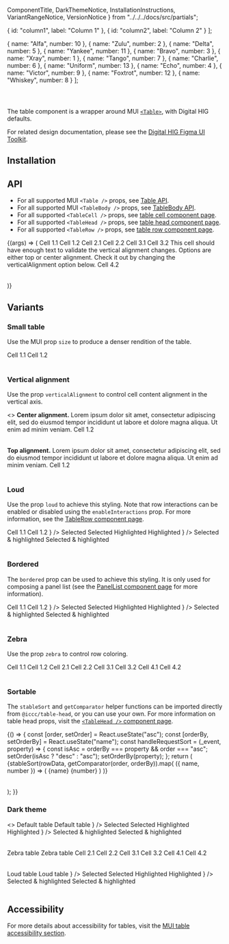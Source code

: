   ComponentTitle,
  DarkThemeNotice,
  InstallationInstructions,
  VariantRangeNotice,
  VersionNotice
} from "../../../docs/src/partials";

  {
    id: "column1",
    label: "Column 1"
  },
  {
    id: "column2",
    label: "Column 2"
  }
];

  { name: "Alfa", number: 10 },
  { name: "Zulu", number: 2 },
  { name: "Delta", number: 5 },
  { name: "Yankee", number: 11 },
  { name: "Bravo", number: 3 },
  { name: "Xray", number: 1 },
  { name: "Tango", number: 7 },
  { name: "Charlie", number: 6 },
  { name: "Uniform", number: 13 },
  { name: "Echo", number: 4 },
  { name: "Victor", number: 9 },
  { name: "Foxtrot", number: 12 },
  { name: "Whiskey", number: 8 }
];

<Meta
  args={defaultProps}
  argTypes={componentArgs}
  component={Table}
  id="components/table"
  title="Digital HIG/Components/Table"
/>

<ComponentTitle name="Table" status="Stable" />

<code>
  <VersionNotice packageName="table" version={version} />
</code>

The table component is a wrapper around MUI [`<Table>`](https://mui.com/material-ui/react-table/), with Digital HIG defaults.

For related design documentation, please see the [Digital HIG Figma UI Toolkit](https://www.figma.com/file/Eks986gkqncHjkLnwQjO7g/iccc-sticker-sheets?node-id=4203%3A299577&t=iL4WgXwqDMZvxUAw-1).

## Installation

<InstallationInstructions
  name={name}
  peerDependencies={peerDependencies}
  componentImport="Table"
/>

## API

- For all supported MUI `<Table />` props, see [Table API](https://mui.com/material-ui/api/table/).
- For all supported MUI `<TableBody />` props, see [TableBody API](https://mui.com/material-ui/api/table-body/).
- For all supported `<TableCell />` props, see [table cell component page](/docs/components-table-cell--api).
- For all supported `<TableHead />` props, see [table head component page](/docs/components-table-head--api).
- For all supported `<TableRow />` props, see [table row component page](/docs/components-table-row--api).

<Canvas>
  <Story name="API">
    {(args) => (
      <Table {...args}>
        <TableHead headCells={headCells} />
        <TableBody>
          <TableRow>
            <TableCell>Cell 1.1</TableCell>
            <TableCell>Cell 1.2</TableCell>
          </TableRow>
          <TableRow>
            <TableCell>Cell 2.1</TableCell>
            <TableCell>Cell 2.2</TableCell>
          </TableRow>
          <TableRow>
            <TableCell>Cell 3.1</TableCell>
            <TableCell>Cell 3.2</TableCell>
          </TableRow>
          <TableRow>
            <TableCell>
              This cell should have enough text to validate the vertical
              alignment changes. Options are either top or center alignment.
              Check it out by changing the verticalAlignment option below.
            </TableCell>
            <TableCell>Cell 4.2</TableCell>
          </TableRow>
        </TableBody>
      </Table>
    )}
  </Story>
</Canvas>

<ArgsTable story="API" />

## Variants

<VariantRangeNotice />

### Small table

Use the MUI prop `size` to produce a denser rendition of the table.

<Canvas>
  <Story name="Small">
    <Table size="small">
      <TableHead headCells={headCells} />
      <TableBody>
        <TableRow>
          <TableCell>Cell 1.1</TableCell>
          <TableCell>Cell 1.2</TableCell>
        </TableRow>
      </TableBody>
    </Table>
  </Story>
</Canvas>

### Vertical alignment

Use the prop `verticalAlignment` to control cell content alignment in the vertical axis.

<Canvas>
  <Story name="Vertical alignment">
    <>
      <Table verticalAlignment="center">
        <TableHead headCells={headCells} />
        <TableBody>
          <TableRow>
            <TableCell>
              <b>Center alignment.</b> Lorem ipsum dolor sit amet, consectetur
              adipiscing elit, sed do eiusmod tempor incididunt ut labore et
              dolore magna aliqua. Ut enim ad minim veniam.
            </TableCell>
            <TableCell>Cell 1.2</TableCell>
          </TableRow>
        </TableBody>
      </Table>
      <Table>
        <TableHead headCells={headCells} />
        <TableBody>
          <TableRow>
            <TableCell>
              <b>Top alignment.</b> Lorem ipsum dolor sit amet, consectetur
              adipiscing elit, sed do eiusmod tempor incididunt ut labore et
              dolore magna aliqua. Ut enim ad minim veniam.
            </TableCell>
            <TableCell>Cell 1.2</TableCell>
          </TableRow>
        </TableBody>
      </Table>
    </>
  </Story>
</Canvas>

### Loud

Use the prop `loud` to achieve this styling. Note that row interactions can be enabled or disabled using the `enableInteractions` prop. For more information, see the [TableRow component page](/docs/components-table-row--enable-interactions).

<Canvas>
  <Story name="Loud">
    <Table loud>
      <TableHead headCells={[{ id: "Checkbox", label: "" }, ...headCells]} />
      <TableBody>
        <TableRow>
          <TableCell padding="checkbox" />
          <TableCell>Cell 1.1</TableCell>
          <TableCell>Cell 1.2</TableCell>
        </TableRow>
        <TableRow selected>
          <TableCell padding="checkbox">
            <FormControlLabel control={<Checkbox checked />} />
          </TableCell>
          <TableCell>Selected</TableCell>
          <TableCell>Selected</TableCell>
        </TableRow>
        <TableRow highlighted>
          <TableCell padding="checkbox" />
          <TableCell>Highlighted</TableCell>
          <TableCell>Highlighted</TableCell>
        </TableRow>
        <TableRow selected highlighted>
          <TableCell padding="checkbox">
            <FormControlLabel control={<Checkbox checked />} />
          </TableCell>
          <TableCell>Selected & highlighted</TableCell>
          <TableCell>Selected & highlighted</TableCell>
        </TableRow>
      </TableBody>
    </Table>
  </Story>
</Canvas>

### Bordered

The `bordered` prop can be used to achieve this styling. It is only used for composing a panel list (see the [PanelList component page](/docs/components-panel-list--api) for more information).

<Canvas>
  <Story name="Bordered">
    <Table bordered>
      <TableHead headCells={[{ id: "Checkbox", label: "" }, ...headCells]} />
      <TableBody>
        <TableRow>
          <TableCell padding="checkbox" />
          <TableCell>Cell 1.1</TableCell>
          <TableCell>Cell 1.2</TableCell>
        </TableRow>
        <TableRow selected>
          <TableCell padding="checkbox">
            <FormControlLabel control={<Checkbox checked />} />
          </TableCell>
          <TableCell>Selected</TableCell>
          <TableCell>Selected</TableCell>
        </TableRow>
        <TableRow highlighted>
          <TableCell padding="checkbox" />
          <TableCell>Highlighted</TableCell>
          <TableCell>Highlighted</TableCell>
        </TableRow>
        <TableRow selected highlighted>
          <TableCell padding="checkbox">
            <FormControlLabel control={<Checkbox checked />} />
          </TableCell>
          <TableCell>Selected & highlighted</TableCell>
          <TableCell>Selected & highlighted</TableCell>
        </TableRow>
      </TableBody>
    </Table>
  </Story>
</Canvas>

### Zebra

Use the prop `zebra` to control row coloring.

<Canvas>
  <Story name="Zebra">
    <Table zebra>
      <TableHead headCells={headCells} />
      <TableBody>
        <TableRow>
          <TableCell>Cell 1.1</TableCell>
          <TableCell>Cell 1.2</TableCell>
        </TableRow>
        <TableRow>
          <TableCell>Cell 2.1</TableCell>
          <TableCell>Cell 2.2</TableCell>
        </TableRow>
        <TableRow>
          <TableCell>Cell 3.1</TableCell>
          <TableCell>Cell 3.2</TableCell>
        </TableRow>
        <TableRow>
          <TableCell>Cell 4.1</TableCell>
          <TableCell>Cell 4.2</TableCell>
        </TableRow>
      </TableBody>
    </Table>
  </Story>
</Canvas>

### Sortable

The `stableSort` and `getComparator` helper functions can be imported directly from `@iccc/table-head`, or you can use your own. For more information on table head props, visit the [`<TableHead />` component page](/docs/components-table-head--sortable).

<Canvas>
  <Story name="Sortable">
    {() => {
      const [order, setOrder] = React.useState("asc");
      const [orderBy, setOrderBy] = React.useState("name");
      const handleRequestSort = (_event, property) => {
        const isAsc = orderBy === property && order === "asc";
        setOrder(isAsc ? "desc" : "asc");
        setOrderBy(property);
      };
      return (
        <Table size="small">
          <TableHead
            headCells={[
              { id: "name", label: "Name" },
              { id: "number", label: "Number" }
            ]}
            enableSort
            order={order}
            orderBy={orderBy}
            onRequestSort={handleRequestSort}
          />
          <TableBody>
            {stableSort(rowData, getComparator(order, orderBy)).map(
              ({ name, number }) => (
                <TableRow key={name}>
                  <TableCell>{name}</TableCell>
                  <TableCell>{number}</TableCell>
                </TableRow>
              )
            )}
          </TableBody>
        </Table>
      );
    }}
  </Story>
</Canvas>

### Dark theme

<DarkThemeNotice />

<Canvas>
  <Story name="Dark theme" parameters={{ theme: "dark" }}>
    <>
      <Table>
        <TableHead headCells={[{ id: "Checkbox", label: "" }, ...headCells]} />
        <TableBody>
          <TableRow>
            <TableCell padding="checkbox" />
            <TableCell>Default table</TableCell>
            <TableCell>Default table</TableCell>
          </TableRow>
          <TableRow selected>
            <TableCell padding="checkbox">
              <FormControlLabel control={<Checkbox checked />} />
            </TableCell>
            <TableCell>Selected</TableCell>
            <TableCell>Selected</TableCell>
          </TableRow>
          <TableRow highlighted>
            <TableCell padding="checkbox" />
            <TableCell>Highlighted</TableCell>
            <TableCell>Highlighted</TableCell>
          </TableRow>
          <TableRow selected highlighted>
            <TableCell padding="checkbox">
              <FormControlLabel control={<Checkbox checked />} />
            </TableCell>
            <TableCell>Selected & highlighted</TableCell>
            <TableCell>Selected & highlighted</TableCell>
          </TableRow>
        </TableBody>
      </Table>
      <Box my={6} />
      <Table zebra>
        <TableHead headCells={headCells} />
        <TableBody>
          <TableRow>
            <TableCell>Zebra table</TableCell>
            <TableCell>Zebra table</TableCell>
          </TableRow>
          <TableRow>
            <TableCell>Cell 2.1</TableCell>
            <TableCell>Cell 2.2</TableCell>
          </TableRow>
          <TableRow>
            <TableCell>Cell 3.1</TableCell>
            <TableCell>Cell 3.2</TableCell>
          </TableRow>
          <TableRow>
            <TableCell>Cell 4.1</TableCell>
            <TableCell>Cell 4.2</TableCell>
          </TableRow>
        </TableBody>
      </Table>
      <Box my={6} />
      <Table loud>
        <TableHead headCells={[{ id: "Checkbox", label: "" }, ...headCells]} />
        <TableBody>
          <TableRow>
            <TableCell padding="checkbox" />
            <TableCell>Loud table</TableCell>
            <TableCell>Loud table</TableCell>
          </TableRow>
          <TableRow selected>
            <TableCell padding="checkbox">
              <FormControlLabel control={<Checkbox checked />} />
            </TableCell>
            <TableCell>Selected</TableCell>
            <TableCell>Selected</TableCell>
          </TableRow>
          <TableRow highlighted>
            <TableCell padding="checkbox" />
            <TableCell>Highlighted</TableCell>
            <TableCell>Highlighted</TableCell>
          </TableRow>
          <TableRow selected highlighted>
            <TableCell padding="checkbox">
              <FormControlLabel control={<Checkbox checked />} />
            </TableCell>
            <TableCell>Selected & highlighted</TableCell>
            <TableCell>Selected & highlighted</TableCell>
          </TableRow>
        </TableBody>
      </Table>
    </>
  </Story>
</Canvas>

## Accessibility

For more details about accessibility for tables, visit the [MUI table accessibility section](https://mui.com/material-ui/react-table/#accessibility).
